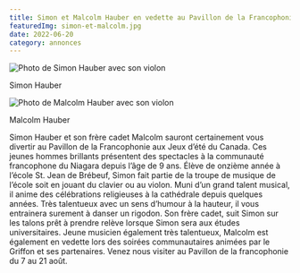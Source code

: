 ```yaml
---
title: Simon et Malcolm Hauber en vedette au Pavillon de la Francophonie
featuredImg: simon-et-malcolm.jpg
date: 2022-06-20
category: annonces
---
```

<div class="row">
<div class="col-6">

![Photo de Simon Hauber avec son violon](./simon-hauber.jpg)
<p class="text-center font-weight-bold mt-0 pb-4">Simon Hauber</p>
</div>
<div class="col-6">

![Photo de Malcolm Hauber avec son violon](./malcolm-hauber.jpg)
<p class="text-center font-weight-bold mt-0 pb-4">Malcolm Hauber</p>
</div>
</div>

Simon Hauber et son frère cadet Malcolm sauront certainement vous divertir au Pavillon de la Francophonie aux Jeux d’été du Canada. Ces jeunes hommes brillants présentent des spectacles à la communauté francophone du Niagara depuis l’âge de 9 ans. Élève de onzième année à l’école St. Jean de Brébeuf, Simon fait partie de la troupe de musique de l’école soit en jouant du clavier ou au violon. Muni d’un grand talent musical, il anime des célébrations religieuses à la cathédrale depuis quelques années. Très talentueux avec un sens d’humour à la hauteur, il vous entrainera surement à danser un rigodon. Son frère cadet, suit Simon sur les talons prêt à prendre relève lorsque Simon sera aux études universitaires. Jeune musicien également très talentueux, Malcolm est également en vedette lors des soirées communautaires animées par le Griffon et ses partenaires. Venez nous visiter au Pavillon de la francophonie du 7 au 21 août.